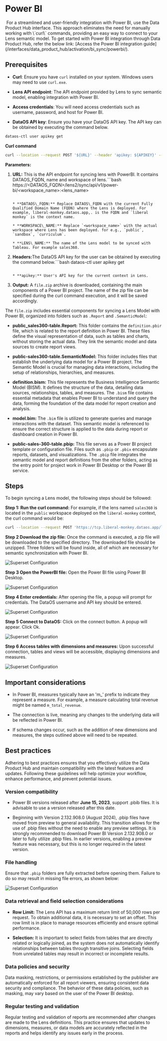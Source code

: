 # Power BI

<Tip>
   For a streamlined and user-friendly integration with Power BI, use the Data Product Hub interface. This approach eliminates the need for manually working with \`curl\` commands, providing an easy way to connect to your Lens semantic model. To get started with Power BI integration through Data Product Hub, refer the below link: [Access the Power BI integration guide](/interfaces/data_product_hub/activation/bi_sync/powerbi/).
</Tip>

## Prerequisites

* **Curl**: Ensure you have `curl` installed on your system. Windows users may need to use `curl.exe`.

* **Lens API endpoint**: The API endpoint provided by Lens to sync semantic model, enabling integration with Power BI.

* **Access credentials**: You will need access credentials such as username, password, and host for Power BI.

* **DataOS API key**: Ensure you have your DataOS API key. The API key can be obtained by executing the command below.

```bash
dataos-ctl user apikey get
```

**Curl command**

```bash
curl --location --request POST '${URL}' --header 'apikey: ${APIKEY}' --output ${FILE_NAME}.zip
```

**Parameters:**

1. **URL:**  This is the API endpoint for syncing lens with PowerBI. It contains DATAOS\_FQDN, name and workspace of lens.```bash
   https://<DATAOS_FQDN>/lens2/sync/api/v1/power-bi/<workspace_name>:<lens_name> 
   ```

   * **DATAOS\_FQDN:** Replace DATAOS\_FQDN with the current Fully Qualified Domain Name (FQDN) where the Lens is deployed. For example, liberal-monkey.dataos.app,. is the FQDN and `liberal monkey` is the context name.

   * **WORKSPACE\_NAME:** Replace `<workspace_name>` with the actual workspace where Lens has been deployed. for e.g., `public`, `sandbox`, `curriculum`.

   * **LENS\_NAME:** The name of the Lens model to be synced with Tableau. For example sales360.

2. **Headers:**&#x54;he DataOS API key for the user can be obtained by executing the command below.```bash
   dataos-ctl user apikey get
   ```

   * **apikey:** User's API key for the current context in Lens.

3. **Output:** A `file.zip` archive is downloaded, containing the main components of a Power BI project. The name of the zip file can be specified during the curl command execution, and it will be saved accordingly.

The `file.zip` includes essential components for syncing a Lens Model with Power BI, organized into folders such as `.Report` and `.SemanticModel`:

* **public\_sales360-table.Report:** This folder contains the `definition.pbir` file, which is related to the report definition in Power BI. These files define the visual representation of data, such as tables and charts, without storing the actual data. They link the semantic model and data sources to create report views.

* **public-sales360-table.SemanticModel:** This folder includes files that establish the underlying data model for a Power BI project. The Semantic Model is crucial for managing data interactions, including the setup of relationships, hierarchies, and measures.

* **definition.bism:** This file represents the Business Intelligence Semantic Model (BISM). It defines the structure of the data, detailing data sources, relationships, tables, and measures. The `.bism` file contains essential metadata that enables Power BI to understand and query the data, forming the foundation of the data model for report creation and analysis.

* **model.bim:** The `.bim` file is utilized to generate queries and manage interactions with the dataset. This semantic model is referenced to ensure the correct structure is applied to the data during report or dashboard creation in Power BI.

* **public-sales-360-table.pbip:** This file serves as a Power BI project template or configuration file. Files such as `.pbip` or `.pbix` encapsulate reports, datasets, and visualizations. The `.pbip` file integrates the semantic model and report definitions from the other folders, acting as the entry point for project work in Power BI Desktop or the Power BI service.

## Steps

To begin syncing a Lens model, the following steps should be followed:

**Step 1: Run the curl command:** For example, if the lens named `sales360` is located in the `public` workspace deployed on the `liberal-monkey` context, the curl command would be:

```bash
curl --location --request POST 'https://tcp.liberal-monkey.dataos.app/lens2/sync/api/v1/power-bi/public:sales360' --header 'apikey: abcdefgh==' --output file.zip 
```

**Step 2 Download the zip file:**  Once the command is executed, a zip file will be downloaded to the specified directory. The downloaded file should be unzipped. Three folders will be found inside, all of which are necessary for semantic synchronization with Power BI.

![Superset Configuration](/resources/lens/bi_integration/powerbi2.png)

**Step 3 Open the PowerBI file:** Open the Power BI file using Power BI Desktop.

![Superset Configuration](/resources/lens/bi_integration/powerbi3.png)

**Step 4 Enter credentials:**  After opening the file, a popup will prompt for credentials. The DataOS username and API key should be entered.

![Superset Configuration](/resources/lens/bi_integration/powerbi4.png)

**Step 5 Connect to DataOS:** Click on the connect button. A popup will appear. Click Ok.

![Superset Configuration](/resources/lens/bi_integration/powerbi6.png)

**Step 6 Access tables with dimensions and measures:** Upon successful connection, tables and views will be accessible, displaying dimensions and measures.

![Superset Configuration](/resources/lens/bi_integration/powerbi7.png)

## Important considerations

* In Power BI, measures typically have an 'm\_' prefix to indicate they represent a measure. For example, a measure calculating total revenue might be named `m_total_revenue`.

* The connection is live, meaning any changes to the underlying data will be reflected in Power BI.

* If schema changes occur, such as the addition of new dimensions and measures, the steps outlined above will need to be repeated.

## Best practices

Adhering to best practices ensures that you effectively utilize the Data Product Hub and maintain compatibility with the latest features and updates. Following these guidelines will help optimize your workflow, enhance performance, and prevent potential issues.

### **Version compatibility**

* Power BI versions released after **June 15, 2023**, support .pbib files. It is advisable to use a version released after this date.

* Beginning with Version 2.132.908.0 (August 2024), .pbip files have moved from preview to general availability. This transition allows for the use of .pbip files without the need to enable any preview settings. It is strongly recommended to download Power BI Version 2.132.908.0 or later to fully utilize .pbip files. In earlier versions, enabling a preview feature was necessary, but this is no longer required in the latest version.

### **File handling**

Ensure that `.pbip` folders are fully extracted before opening them. Failure to do so may result in missing file errors, as shown below:

![Superset Configuration](/resources/lens/bi_integration/image.png)

### **Data retrieval and field selection considerations**

* **Row Limit:** The Lens API has a maximum return limit of 50,000 rows per request. To obtain additional data, it is necessary to set an offset. This row limit is in place to manage resources efficiently and ensure optimal performance.

* **Selection:** It is important to select fields from tables that are directly related or logically joined, as the system does not automatically identify relationships between tables through transitive joins. Selecting fields from unrelated tables may result in incorrect or incomplete results.

### **Data policies and security**

Data masking, restrictions, or permissions established by the publisher are automatically enforced for all report viewers, ensuring consistent data security and compliance. The behavior of these data policies, such as masking, may vary based on the user of the Power BI desktop.

### **Regular testing and validation**

Regular testing and validation of reports are recommended after changes are made to the Lens definitions. This practice ensures that updates to dimensions, measures, or data models are accurately reflected in the reports and helps identify any issues early in the process.